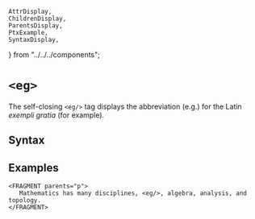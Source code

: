     AttrDisplay,
    ChildrenDisplay,
    ParentsDisplay,
    PtxExample,
    SyntaxDisplay,
} from "../../../components";

# `<eg>`

The self-closing `<eg/>` tag displays the abbreviation (e.g.)
 for the Latin <em>exempli gratia</em> (for example).

## Syntax

<SyntaxDisplay name="eg" />

## Examples

 ```ptx-example
<FRAGMENT parents="p">
    Mathematics has many disciplines, <eg/>, algebra, analysis, and topology.
</FRAGMENT>
```
    